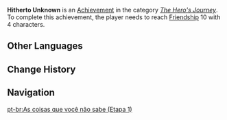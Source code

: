 {{Achievement Infobox
|title        = Hitherto Unknown
|id           = 80020
|order id     = 0020
|category     = The Hero's Journey
|description  = Reach [[Friendship Level|Friendship]] 10 with 4 characters.
|requirements = 
|primogems    = 5
|tracking     = Tracks how many characters reached Friendship Level 10.
|topic        = 
|set          = Hitherto Unknown
|tier         = 1
|tiers_total  = 3
|tier1        = Hitherto Unknown (Tier 1)
|tier2        = Hitherto Unknown (Tier 2)
|tier3        = Hitherto Unknown (Tier 3)
|prev         = 
|next         = Hitherto Unknown (Tier 2)
}}
'''Hitherto Unknown''' is an [[Achievement]] in the category ''[[The Hero's Journey]]''. To complete this achievement, the player needs to reach [[Friendship Level|Friendship]] 10 with 4 characters.
<!--
==Trivia==

==Video Guides==
{{EVT
|video1   = 
|caption1 = 
}}
-->
==Other Languages==
{{Transclude|Hitherto Unknown|Other Languages}}

==Change History==
{{Change History|1.0}}
<!--
==References==
{{Reflist}}
-->
==Navigation==
{{Achievement Navbox|The Hero's Journey}}
[[pt-br:As coisas que você não sabe (Etapa 1)]]